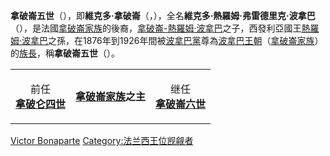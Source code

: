 {{Infobox royalty
| name        = 拿破崙·維克多
| image       = Victor Napoleon.jpg
| birth_date  = 1862年7月18日
| birth_place = [[巴黎皇家宮殿|巴黎皇家宮殿]]
| death_date  = {{Death date and age|1926|5|3|1862|7|18|df=y}}
| death_place = [[布魯塞爾|布魯塞爾]]
| succession  = 波拿巴家族首領
| reign       = 1879年6月1日 — 1926年5月3日
| house       = [[波拿巴王朝|波拿巴王朝]]
| father      = [[拿破崙-熱羅姆·波拿巴|拿破崙-熱羅姆·波拿巴]]
| mother      = [[薩伏依的瑪麗亞·克羅蒂爾德|薩伏依的瑪麗亞·克羅蒂爾德]]
| spouse      = [[克蕾曼汀公主_(比利時)|比利時的克蕾曼汀]]
| issue       = {{le|瑪麗·克羅蒂爾德·波拿巴|Marie Clotilde Bonaparte}}<br>[[路易·拿破崙|路易·拿破崙]]
| predecessor = [[拿破崙四世|拿破崙四世]]
| successor   = [[路易·拿破崙|路易·拿破崙]]
}}

'''拿破崙五世'''（{{lang-fr|'''Napoleon V'''}}），即'''維克多·拿破崙'''（{{lang-fr|'''Victor Napoleon'''}}，{{bd|1862年|7月18日|1926年|5月3日}}），全名'''維克多·熱羅姆·弗雷德里克·波拿巴'''（{{lang-fr|'''Victor Jérôme Frédéric Bonaparte'''}}），是法國[[波拿巴王朝|拿破崙家族]]的後裔，[[拿破崙-熱羅姆·波拿巴|拿破崙-熱羅姆·波拿巴]]之子，西發利亞國王[[熱羅姆·波拿巴|熱羅姆·波拿巴]]之孫，在1876年到1926年間被[[波拿巴黨|波拿巴黨]]尊為[[波拿巴王朝|波拿巴王朝]]（[[拿破崙家族|拿破崙家族]]）的[[族長|族長]]，稱'''拿破崙五世'''（{{lang-fr|'''Napoleon V'''}}）。

{| align="center" cellpadding="2" border="2"
|-
| width="30%" align="center" | 前任<br />'''[[拿破仑四世|拿破仑四世]]'''<br /><small>
| width="40%" align="center" | '''[[拿破崙家族|拿破崙家族]]之主'''
| width="30%" align="center" | 继任<br />'''[[拿破崙六世|拿破崙六世]]'''<br /><small>
|}

{{Authority control}}
{{France-poli-bio-stub}}
{{DEFAULTSORT:Bonaparte, Napoleon Victor}}
[[Category:波拿巴家族|Victor Bonaparte]]
[[Category:法兰西王位觊觎者|Category:法兰西王位觊觎者]]